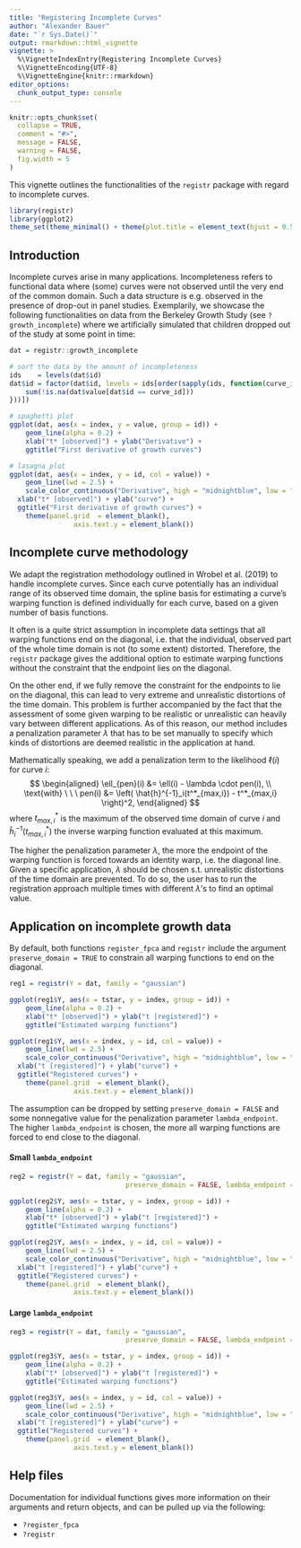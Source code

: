 ```yaml
---
title: "Registering Incomplete Curves"
author: "Alexander Bauer"
date: "`r Sys.Date()`"
output: rmarkdown::html_vignette
vignette: >
  %\VignetteIndexEntry{Registering Incomplete Curves}
  %\VignetteEncoding{UTF-8}
  %\VignetteEngine{knitr::rmarkdown}
editor_options: 
  chunk_output_type: console
---
```


```r
knitr::opts_chunk$set(
  collapse = TRUE,
  comment = "#>",
  message = FALSE,
  warning = FALSE,
  fig.width = 5
)
```

This vignette outlines the functionalities of the `registr` package with
regard to incomplete curves.

```r
library(registr)
library(ggplot2)
theme_set(theme_minimal() + theme(plot.title = element_text(hjust = 0.5)))
```

## Introduction

Incomplete curves arise in many applications. Incompleteness refers to functional
data where (some) curves were not observed until the very end of the common
domain.
Such a data structure is e.g. observed in the presence of drop-out in panel studies.
Exemplarily, we showcase the following functionalities on data from the Berkeley
Growth Study (see `?growth_incomplete`) where we artificially simulated that
children dropped out of the study at some point in time:

```r
dat = registr::growth_incomplete

# sort the data by the amount of incompleteness
ids    = levels(dat$id)
dat$id = factor(dat$id, levels = ids[order(sapply(ids, function(curve_id) {
	sum(!is.na(dat$value[dat$id == curve_id]))
}))])

# spaghetti plot
ggplot(dat, aes(x = index, y = value, group = id)) +
	geom_line(alpha = 0.2) +
	xlab("t* [observed]") + ylab("Derivative") +
	ggtitle("First derivative of growth curves")
```


```r
# lasagna plot
ggplot(dat, aes(x = index, y = id, col = value)) + 
	geom_line(lwd = 2.5) +
	scale_color_continuous("Derivative", high = "midnightblue", low = "lightskyblue1") +
  xlab("t* [observed]") + ylab("curve") +
  ggtitle("First derivative of growth curves") +
	theme(panel.grid  = element_blank(),
				axis.text.y = element_blank())
```


## Incomplete curve methodology

We adapt the registration methodology outlined in Wrobel et al. (2019) to
handle incomplete curves. Since each curve potentially has an individual range
of its observed time domain, the spline basis for estimating a curve's warping
function is defined individually for each curve, based on a given number of
basis functions.

It often is a quite strict assumption in incomplete data
settings that all warping functions end on the diagonal, i.e. that the individual,
observed part of the whole time domain is not (to some extent) distorted.
Therefore, the `registr` package gives the additional option to estimate
warping functions without the constraint that the endpoint lies on the diagonal.

On the other end, if we fully remove the constraint for the endpoints
to lie on the diagonal, this can lead to very extreme and unrealistic distortions
of the time domain. This problem is further accompanied by the fact that
the assessment of some given warping to be realistic or unrealistic can heavily
vary between different applications.
As of this reason, our method includes a penalization parameter $\lambda$ that
has to be set manually to specify which kinds of distortions are deemed realistic
in the application at hand.

Mathematically speaking, we add a penalization term to the likelihood $\ell(i)$ 
for curve $i$:
$$
\begin{aligned}
\ell_{pen}(i) &= \ell(i) - \lambda \cdot pen(i), \\
\text{with} \ \ \ 
pen(i) &= \left( \hat{h}^{-1}_i(t^*_{max,i}) - t^*_{max,i} \right)^2,
\end{aligned}
$$
where $t^*_{max,i}$ is the maximum of the observed time domain of curve $i$ and
$\hat{h}^{-1}_i(t^*_{max,i})$ the inverse warping function evaluated at this
maximum.

The higher the penalization parameter $\lambda$, the more the endpoint
of the warping function is forced towards an identity warp, i.e. the diagonal line.
Given a specific application, $\lambda$ should be chosen s.t.
unrealistic distortions of the time domain are prevented.
To do so, the user has to run the registration approach multiple times with
different $\lambda$'s to find an optimal value.


## Application on incomplete growth data

By default, both functions `register_fpca` and `registr` include the argument
`preserve_domain = TRUE` to constrain all warping functions to end on the diagonal.

```r
reg1 = registr(Y = dat, family = "gaussian")

ggplot(reg1$Y, aes(x = tstar, y = index, group = id)) + 
	geom_line(alpha = 0.2) +
	xlab("t* [observed]") + ylab("t [registered]") +
	ggtitle("Estimated warping functions")
```

```r
ggplot(reg1$Y, aes(x = index, y = id, col = value)) + 
	geom_line(lwd = 2.5) +
	scale_color_continuous("Derivative", high = "midnightblue", low = "lightskyblue1") +
  xlab("t [registered]") + ylab("curve") +
  ggtitle("Registered curves") +
	theme(panel.grid  = element_blank(),
				axis.text.y = element_blank())
```

The assumption can be dropped by setting `preserve_domain = FALSE` and
some nonnegative value for the penalization parameter `lambda_endpoint`.
The higher `lambda_endpoint` is chosen, the more all warping functions are forced
to end close to the diagonal.

#### Small `lambda_endpoint`

```r
reg2 = registr(Y = dat, family = "gaussian",
							 preserve_domain = FALSE, lambda_endpoint = 1)

ggplot(reg2$Y, aes(x = tstar, y = index, group = id)) + 
	geom_line(alpha = 0.2) +
	xlab("t* [observed]") + ylab("t [registered]") +
	ggtitle("Estimated warping functions")
```

```r
ggplot(reg2$Y, aes(x = index, y = id, col = value)) + 
	geom_line(lwd = 2.5) +
	scale_color_continuous("Derivative", high = "midnightblue", low = "lightskyblue1") +
  xlab("t [registered]") + ylab("curve") +
  ggtitle("Registered curves") +
	theme(panel.grid  = element_blank(),
				axis.text.y = element_blank())
```

#### Large `lambda_endpoint`

```r
reg3 = registr(Y = dat, family = "gaussian",
							 preserve_domain = FALSE, lambda_endpoint = 10)

ggplot(reg3$Y, aes(x = tstar, y = index, group = id)) + 
	geom_line(alpha = 0.2) +
	xlab("t* [observed]") + ylab("t [registered]") +
	ggtitle("Estimated warping functions")
```

```r
ggplot(reg3$Y, aes(x = index, y = id, col = value)) + 
	geom_line(lwd = 2.5) +
	scale_color_continuous("Derivative", high = "midnightblue", low = "lightskyblue1") +
  xlab("t [registered]") + ylab("curve") +
  ggtitle("Registered curves") +
	theme(panel.grid  = element_blank(),
				axis.text.y = element_blank())
```


## Help files

Documentation for individual functions gives more information on their arguments and return objects, and can be pulled up via the following:

- `?register_fpca`
- `?registr`
